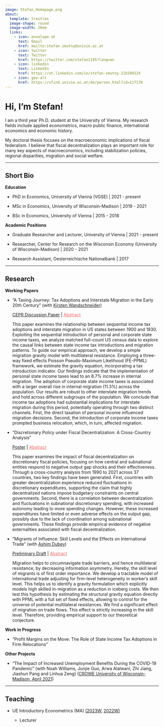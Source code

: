 ```yaml
---
image: Stefan_Homepage.png
about:
  template: trestles
  image-shape: round
  image-width: 20em
  links:
    - icon: envelope-at
      text: Email
      href: mailto:stefan.smutny@univie.ac.at
    - icon: twitter
      text: Twitter
      href: https://twitter.com/stefan1195?lang=en
    - icon: linkedin
      text: LinkedIn
      href: https://at.linkedin.com/in/stefan-smutny-21b509124
    - icon: geo-alt
      href: https://ufind.univie.ac.at/de/person.html?id=117176
---
```


# Hi, I'm Stefan!

I am a third year Ph.D. student at the University of Vienna. My research fields include applied econometrics, macro public finance, international economics and economic history.

My doctoral thesis focuses on the macroeconomic implications of fiscal federalism. I believe that fiscal decentralization plays an important role for many key aspects of macroeconomics, including stabilization policies, regional disparities, migration and social welfare. 

------------------------------------------------------------------------

## Short Bio

**Education**

- PhD in Economics, University of Vienna (VGSE) \| 2021 - present

- MSc in Economics, University of Wisconsin-Madison \| 2019 - 2021

- BSc in Economics, University of Vienna \| 2015 - 2018

**Academic Positions**

- Graduate Researcher and Lecturer, University of Vienna \| 2021 - present

- Researcher, Center for Research on the Wisconsin Economy (University of Wisconsin-Madison) \| 2020 - 2021

- Research Assistant, Oesterreichische Nationalbank \| 2017

------------------------------------------------------------------------

## Research

**Working Papers**

- "A Taxing Journey: Tax Adoptions and Interstate Migration in the Early 20th Century" (with [Kirsten Wandschneider](https://wirtschaftsgeschichte.univie.ac.at/en/people/faculty/wandschneider-kirsten/))

  [CEPR Discussion Paper](https://cepr.org/publications/dp18729) \| <a data-bs-toggle="collapse" data-bs-target="#collapseExample" aria-expanded="false" aria-controls="collapseExample" style="cursor: pointer; text-decoration: underline; color: #eb6864;">
  Abstract
</a> <br>
<div class="collapse" id="collapseExample">
  <div class="card card-body no-border">
    This paper examines the relationship between sequential income tax adoptions and interstate migration in US states between 1900 and 1930. Exploiting the sequential introduction of personal and corporate state income taxes, we analyze matched full-count US census data to explore the causal links between state income tax introductions and migration patterns. To guide our empirical approach, we develop a simple migration gravity model with multilateral resistance. Employing a three-way fixed effects Poisson Pseudo-Maximum Likelihood (FE-PPML) framework, we estimate the gravity equation, incorporating a tax introduction indicator. Our findings indicate that the implementation of personal state income taxes lead to an 8.7% increase in internal migration. The adoption of corporate state income taxes is associated with a larger overall rise in internal migration (11.3%) across the population. Our results are robust to other interstate migration trends and hold across different subgroups of the population.  We conclude that income tax adoptions had substantial implications for interstate migration during this period, potentially operating through two distinct channels. First, the direct taxation of personal income influenced migration decisions. Second, the introduction of corporate income taxes prompted business relocation, which, in turn, affected migration. </div>
</div>


- "Discretionary Policy under Fiscal Decentralization: A Cross-Country Analysis" 

  [Poster](StabilizationPolicy_Poster.pdf) \| <a data-bs-toggle="collapse" data-bs-target="#collapseExample2" aria-expanded="false" aria-controls="collapseExample2" style="cursor: pointer; text-decoration: underline; color: #eb6864;">
  Abstract
</a> <br>
<div class="collapse" id="collapseExample2" style="border: none;">
  <div class="card card-body no-border">
    This paper examines the impact of fiscal decentralization on discretionary fiscal policies, focusing on how central and subnational entities respond to negative output gap shocks and their effectiveness. Through a cross-country analysis from 1990 to 2021 across 37 countries, two key findings have been generated. First, countries with greater decentralization experience reduced fluctuations in discretionary expenditures, supporting the claim that highly decentralized nations impose budgetary constraints on central governments. Second, there is a correlation between decentralization and fluctuations in subnational discretionary spending, with increased autonomy leading to more spending changes. However, these increased expenditures have limited or even adverse effects on the output gap, possibly due to the lack of coordination among subnational governments. These findings provide empirical evidence of negative externalities associated with fiscal decentralization. </div>
</div>

- "Migrants of Influence: Skill Levels and the Effects on International Trade" (with [Ashim Dubey](https://sites.google.com/view/ashim-dubey))

  [Preliminary Draft](https://drive.google.com/file/d/1t8L7Jj5MSBhZhVJQYEr1DryyB3HkUiO-/view) \| <a data-bs-toggle="collapse" data-bs-target="#collapseExample3" aria-expanded="false" aria-controls="collapseExample3" style="cursor: pointer; text-decoration: underline; color: #eb6864;">
  Abstract
</a> <br>
<div class="collapse" id="collapseExample3" style="border: none;">
  <div class="card card-body no-border">
    Migration helps to circumnavigate trade barriers, and hence multilateral resistance, by decreasing information asymmetry. Hereby, the skill level of migrants is of first order importance. We develop a tractable model of international trade adjusting for firm-level heterogeneity in worker's skill level. This helps us to identify a gravity formulation which explicitly models high skilled in-migration as a reduction in iceberg costs. We then test this hypothesis by estimating the structural gravity equation directly with PPML with a full set of fixed effects, allowing to control for the universe of potential multilateral resistances. We find a significant effect of migration on trade flows. This effect is strictly increasing in the skill level. Therefore, providing empirical support to our theoretical conjecture. </div>
</div>

**Work in Progress**

- "Profit Margins on the Move: The Role of State Income Tax Adoptions in Firm Relocations"

**Other Projects**

- "The Impact of Increased Unemployment Benefits During the COVID-19 Pandemic" (with Noah Williams, Junjie Guo, Arwa Alalwani, Zhi Jiang, Jiashun Pang and Linhua Zeng) ([CROWE University of Wisconsin-Madison, April 2021](https://crowe.wisc.edu/2021/04/01/the-impact-of-increased-unemployment-benefits-during-the-covid-19-pandemic/))

------------------------------------------------------------------------

## Teaching

-   UE Introductory Econometrics (MA) [(2023W](https://ufind.univie.ac.at/de/course.html?lv=040115&semester=2023W), [2022W)](https://ufind.univie.ac.at/de/course.html?lv=040115&semester=2022W)

    -   Lecturer
    
    
    
    
    
    
    
    
    
